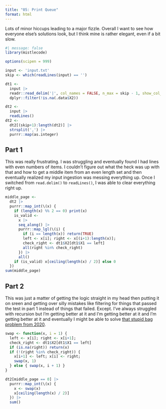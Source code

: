 ```yaml
---
title: "05: Print Queue"
format: html
---
```


Lots of minor hiccups leading to a major fizzle. Overall I want to see how everyone else's solutions look, but I think mine is rather elegant, even if a bit slow.

```r
#| message: false
library(mistlecode)

options(scipen = 999)
```


```r
input <- 'input.txt'
skip <- which(readLines(input) == '')

dt1 <- 
  input |>
  readr::read_delim('|', col_names = FALSE, n_max = skip - 1, show_col_types = FALSE) |>
  dplyr::filter(!is.na(.data$X2))

dt2 <-
  input |>
  readLines()
dt2 <-
  dt2[(skip+1):length(dt2)] |>
  strsplit(',') |>
  purrr::map(as.integer)
```

## Part 1

This was really frustrating. I was struggling and eventually found I had lines with even numbers of items. I couldn't figure out what the heck was up with that and how to get a middle item from an even length set and then eventually realized my input ingestion was messing everything up. Once I switched from `read.delim()` to `readLines()`, I was able to clear everything right up.

```r
middle_page <-
  dt2 |>
  purrr::map_int(\(x) {
    if (length(x) %% 2 == 0) print(x)
    is_valid <-
      x |>
      seq_along() |>
      purrr::map_lgl(\(i) {
        if (i == length(x)) return(TRUE)
        left <- x[i]; right <- x[(i+1):length(x)];
        check_right <- dt1$X2[dt1$X1 == left]
        all(right %in% check_right)
      }) |>
      all()
    if (is_valid) x[ceiling(length(x) / 2)] else 0
  })
sum(middle_page)
```

## Part 2

This was just a matter of getting the logic straight in my head then putting it on sreen and getting over silly mistakes like filtering for things that passed the test in part 1 instead of things that failed. Except. I've always struggled with recursion but I'm getting better at it and I'm getting better at it and I'm getting better at it and eventually I might be able to solve [that stupid bag problem from 2020](https://adventofcode.com/2020/day/7).

```r
swap <- function(x, i = 1) {
  left <- x[i]; right <- x[i+1];
  check_right <- dt1$X2[dt1$X1 == left]
  if (is.na(right)) return(x)
  if (!(right %in% check_right)) {
    x[i+1] <- left; x[i] <- right;
    swap(x, 1)
  } else { swap(x, i + 1) }
}

dt2[middle_page == 0] |>
  purrr::map_int(\(x) {
    x <- swap(x)
    x[ceiling(length(x) / 2)]
  }) |>
  sum()
```
